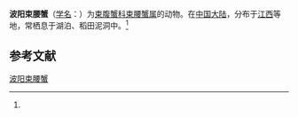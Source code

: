 {{Speciesbox
| name = 波阳束腰蟹
| status = 
| status_system = 
| image = 
| genus = Somanniathelphusa
| species = boyangensis
| authority = (Dai et Zhou, 1994)<ref name='id12071'>{{cite web| url =http://www.bioinfo.cn/db05/BjdwSpecies.php?action=view&id=12071| title =波阳束腰蟹| work =《中国动物物种编目数据库》| publisher =中国科学院微生物研究所| author =中国科学院动物研究所| accessdate =2009-04-28| deadurl =yes| archiveurl =https://web.archive.org/web/20160305034251/http://www.bioinfo.cn/db05/BjdwSpecies.php?action=view&id=12071| archivedate =2016-03-05}}</ref>
}}

'''波阳束腰蟹'''（[[学名|学名]]：{{lang|la|''Somanniathelphusa boyangensis''}}）为[[束腹蟹科|束腹蟹科]][[束腰蟹属|束腰蟹属]]的动物。在[[中国大陆|中国大陆]]，分布于[[江西|江西]]等地，常栖息于湖泊、稻田泥洞中。<ref name='id12071'/>

== 参考文献 ==
{{reflist}}

{{Wikispecies|Somanniathelphusa boyangensis}}
{{Taxonbar|from=Q14365207}}

[[Category:束腰蟹属|波阳束腰蟹]]


{{螃蟹小作品}}